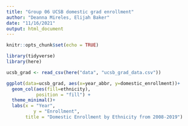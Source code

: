 ```yaml
---
title: "Group 06 UCSB domestic grad enrollment"
author: "Deanna Mireles, Elijah Baker"
date: "11/16/2021"
output: html_document
---
```


```r
knitr::opts_chunk$set(echo = TRUE)

library(tidyverse)
library(here)
```


```r
ucsb_grad <- read_csv(here("data", "ucsb_grad_data.csv"))
```


```r
ggplot(data=ucsb_grad, aes(x=year_abbr, y=domestic_enrollment))+
  geom_col(aes(fill=ethnicity), 
           position = "fill") +
  theme_minimal()+
  labs(x = "Year",
          y = "Enrollment",
       title = "Domestic Enrollment by Ethnicity from 2008-2019")
       
```



